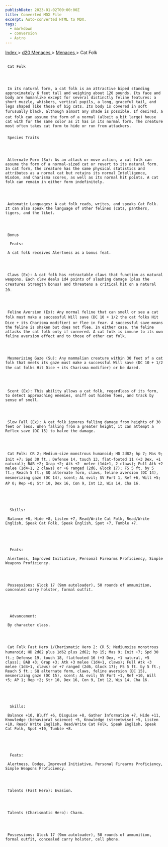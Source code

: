 ```yaml
---
publishDate: 2023-01-02T00:00:00Z
title: Converted MDX File
excerpt: Auto-converted HTML to MDX.
tags:
  - markdown
  - conversion
  - Astro
---
```


[
Index
](-index) >
[
d20 Menaces
](menaces-d20-index) >
[
Menaces
](menaces-d20-menaces-index) > Cat Folk

##

     Cat Folk




     In its natural form, a cat folk is an attractive biped standing approximately 6 feet tall and weighing about 120 pounds. Its face and body are humanlike except for several distinctly feline features: a short muzzle, whiskers, vertical pupils, a long, graceful tail, and legs shaped like those of big cats. Its body is covered in soft furusually black, although almost any shade is possible. If desired, a cat folk can assume the form of a normal (albeit a bit large) house cat with fur the same color as it has in its normal form. The creature most often takes cat form to hide or run from attackers.

###

     Species Traits




     Alternate Form (Su): As an attack or move action, a cat folk can assume the form of a normal-sized cat or revert to its natural form. In cat form, the creature has the same physical statistics and attributes as a normal cat but retains its normal Intelligence, Wisdom, and Charisma scores, as well as its normal hit points. A cat folk can remain in either form indefinitely.




     Automatic Languages: A cat folk reads, writes, and speaks Cat Folk. It can also speak the language of other felines (cats, panthers, tigers, and the like).




     Bonus

      Feats:

     A cat folk receives Alertness as a bonus feat.




     Claws (Ex): A cat folk has retractable claws that function as natural weapons. Each claw deals 1d4 points of slashing damage (plus the creatures Strength bonus) and threatens a critical hit on a natural 20.




     Feline Aversion (Ex): Any normal feline that can smell or see a cat folk must make a successful Will save (DC 10 + 1/2 the cat folks Hit Dice + its Charisma modifier) or flee in fear. A successful save means the feline is shaken but does not flee. In either case, the feline attacks the cat folk only if cornered. A cat folk is immune to its own feline aversion effect and to those of other cat folk.




     Mesmerizing Gaze (Su): Any mammalian creature within 30 feet of a cat folk that meets its gaze must make a successful Will save (DC 10 + 1/2 the cat folks Hit Dice + its Charisma modifier) or be dazed.




     Scent (Ex): This ability allows a cat folk, regardless of its form, to detect approaching enemies, sniff out hidden foes, and track by sense of smell.




     Slow Fall (Ex): A cat folk ignores falling damage from heights of 30 feet or less. When falling from a greater height, it can attempt a Reflex save (DC 15) to halve the damage.




     Cat Folk: CR 2; Medium-size monstrous humanoid; HD 2d82; hp 7; Mas 9; Init +7; Spd 30 ft.; Defense 14, touch 13, flat-footed 11 (+3 Dex, +1 natural); BAB +2; Grap +2; Atk +2  melee (1d4+1, 2 claws); Full Atk +2 melee (1d4+1, 2 claws) or +6 ranged (2d6, Glock 17); FS 5 ft. by 5 ft.; Reach 5 ft.; SQ alternate form, claws, feline aversion (DC 14), mesmerizing gaze (DC 14), scent; AL evil; SV Fort 1, Ref +6, Will +5; AP 0; Rep +0; Str 10, Dex 16, Con 9, Int 12, Wis 14, Cha 16.





      Skills:

     Balance +8, Hide +8, Listen +7, Read/Write Cat Folk, Read/Write English, Speak Cat Folk, Speak English, Spot +7, Tumble +7.





      Feats:

     Alertness, Improved Initiative, Personal Firearms Proficiency, Simple Weapons Proficiency.




     Possessions: Glock 17 (9mm autoloader), 50 rounds of ammunition, concealed carry holster, formal outfit.





      Advancement:

     By character class.




     Cat Folk Fast Hero 1/Charismatic Hero 2: CR 5; Mediumsize monstrous humanoid; HD 2d82 plus 1d62 plus 2d62; hp 15; Mas 9; Init +7; Spd 30 ft.; Defense 19, touch 18, flatfooted 16 (+3 Dex, +1 natural, +5 class); BAB +3; Grap +3; Atk +3 melee (1d4+1, claws); Full Atk +3 melee (1d4+1, claws) or +7 ranged (2d6, Glock 17); FS 5 ft. by 5 ft.; Reach 5 ft.; SQ alternate form, claws, feline aversion (DC 15), mesmerizing gaze (DC 15), scent; AL evil; SV Fort +1, Ref +10, Will +5; AP 1; Rep +2; Str 10, Dex 16, Con 9, Int 12, Wis 14, Cha 16.





      Skills:

     Balance +10, Bluff +6, Disguise +8, Gather Information +7, Hide +11, Knowledge (behavioral science) +5, Knowledge (streetwise) +5, Listen +10, Read/ Write English, Read/Write Cat Folk, Speak English, Speak Cat Folk, Spot +10, Tumble +8.





      Feats:

     Alertness, Dodge, Improved Initiative, Personal Firearms Proficiency, Simple Weapons Proficiency.




     Talents (Fast Hero): Evasion.




     Talents (Charismatic Hero): Charm.




     Possessions: Glock 17 (9mm autoloader), 50 rounds of ammunition, formal outfit, concealed carry holster, cell phone.
